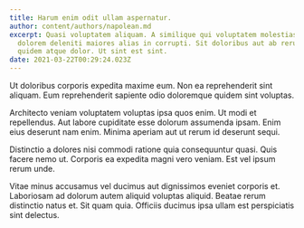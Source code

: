 ```yaml
---
title: Harum enim odit ullam aspernatur.
author: content/authors/napolean.md
excerpt: Quasi voluptatem aliquam. A similique qui voluptatem molestias. Ullam
  dolorem deleniti maiores alias in corrupti. Sit doloribus aut ab rerum ea
  quidem atque dolor. Ut sint est sint.
date: 2021-03-22T00:29:24.023Z
---
```

Ut doloribus corporis expedita maxime eum. Non ea reprehenderit sint aliquam. Eum reprehenderit sapiente odio doloremque quidem sint voluptas.
 Architecto veniam voluptatem voluptas ipsa quos enim. Ut modi et repellendus. Aut labore cupiditate esse dolorum assumenda ipsam. Enim eius deserunt nam enim. Minima aperiam aut ut rerum id deserunt sequi.
 Distinctio a dolores nisi commodi ratione quia consequuntur quasi. Quis facere nemo ut. Corporis ea expedita magni vero veniam. Est vel ipsum rerum unde.
 Vitae minus accusamus vel ducimus aut dignissimos eveniet corporis et. Laboriosam ad dolorum autem aliquid voluptas aliquid. Beatae rerum distinctio natus et. Sit quam quia. Officiis ducimus ipsa ullam est perspiciatis sint delectus.